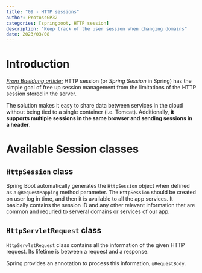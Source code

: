 ```yaml
---
title: "09 - HTTP sessions"
author: ProtossGP32
categories: [springboot, HTTP session]
description: "Keep track of the user session when changing domains"
date: 2023/03/08
---
```

# Introduction
[_From Baeldung article:_](https://www.baeldung.com/spring-session)
HTTP session (or _Spring Session_ in Spring) has the simple goal of free up session management from the limitations of the HTTP session stored in the server.

The solution makes it easy to share data between services in the cloud without being tied to a single container (i.e. Tomcat). Additionally, **it supports multiple sessions in the same browser and sending sessions in a header**.

# Available Session classes
## `HttpSession` class
Spring Boot automatically generates the `HttpSession` object when defined as a `@RequestMapping` method parameter. The `HttpSession` should be created on user log in time, and then it is available to all the app services. It basically contains the session ID and any other relevant information that are common and requried to serveral domains or services of our app.

## `HttpServletRequest` class
`HttpServletRequest` class contains all the information of the given HTTP request. Its lifetime is between a request and a response.

Spring provides an annotation to process this information, `@RequestBody`.